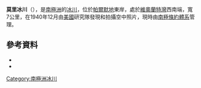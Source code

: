 '''莫里冰川'''（{{lang-en|Maury Glacier}}），是[[南極洲|南極洲]]的[[冰川|冰川]]，位於[[帕爾默地|帕爾默地]]東岸，處於[[維奧蘭特灣|維奧蘭特灣]]西南端，寬7公里，在1940年12月由[[美國|美國]]研究隊發現和拍攝空中照片，現時由[[南極條約體系|南極條約體系]]管理。

==參考資料==
*{{cite gnis | type = antarid | id = 9587| name = Maury Glacier | accessdate = 2013-08-30}}
*{{usgs-gazetteer|id=9587}}

{{coord|72|42|S|61|40|W|source:GNIS|display=title}}

{{Antarctica-geo-stub}}
[[Category:南極洲冰川|Category:南極洲冰川]]